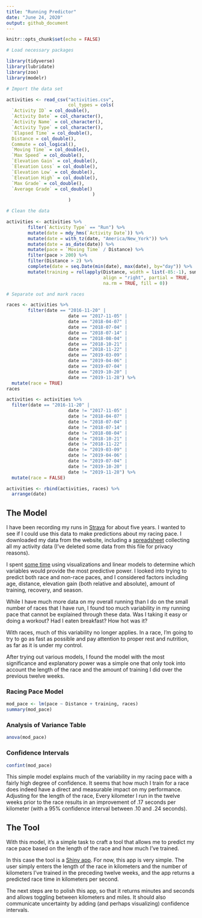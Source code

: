 ```yaml
---
title: "Running Predictor"
date: "June 24, 2020"
output: github_document
---
```


```r
knitr::opts_chunk$set(echo = FALSE)

# Load necessary packages

library(tidyverse)
library(lubridate)
library(zoo)
library(modelr)

# Import the data set

activities <- read_csv("activities.csv",
                       col_types = cols(
  `Activity ID` = col_double(),
  `Activity Date` = col_character(),
  `Activity Name` = col_character(),
  `Activity Type` = col_character(),
  `Elapsed Time` = col_double(),
  Distance = col_double(),
  Commute = col_logical(),
  `Moving Time` = col_double(),
  `Max Speed` = col_double(),
  `Elevation Gain` = col_double(),
  `Elevation Loss` = col_double(),
  `Elevation Low` = col_double(),
  `Elevation High` = col_double(),
  `Max Grade` = col_double(),
  `Average Grade` = col_double()
                                )
                       )

# Clean the data

activities <- activities %>%
        filter(`Activity Type` == "Run") %>%
        mutate(date = mdy_hms(`Activity Date`)) %>%
        mutate(date = with_tz(date, "America/New_York")) %>%
        mutate(date = as_date(date)) %>%
        mutate(pace = `Moving Time` / Distance) %>%
        filter(pace > 200) %>%
        filter(Distance > 2) %>%
        complete(date = seq.Date(min(date), max(date), by="day")) %>%
        mutate(training = rollapply(Distance, width = list(-85:-1), sum, 
                                    align = "right", partial = TRUE, 
                                    na.rm = TRUE, fill = 0))

# Separate out and mark races

races <- activities %>%
        filter(date == "2016-11-20" | 
                       date == "2017-11-05" |
                       date == "2018-04-07" |
                       date == "2018-07-04" |
                       date == "2018-07-14" | 
                       date == "2018-08-04" |
                       date == "2018-10-21" |
                       date == "2018-11-22" |
                       date == "2019-03-09" |
                       date == "2019-04-06" |
                       date == "2019-07-04" |
                       date == "2019-10-20" |
                       date == "2019-11-28") %>%
  mutate(race = TRUE)
races

activities <- activities %>%
  filter(date == "2016-11-20" | 
                       date != "2017-11-05" |
                       date != "2018-04-07" |
                       date != "2018-07-04" |
                       date != "2018-07-14" | 
                       date != "2018-08-04" |
                       date != "2018-10-21" |
                       date != "2018-11-22" |
                       date != "2019-03-09" |
                       date != "2019-04-06" |
                       date != "2019-07-04" |
                       date != "2019-10-20" |
                       date != "2019-11-28") %>%
  mutate(race = FALSE)

activities <- rbind(activities, races) %>%
  arrange(date)
```
## The Model

I have been recording my runs in [Strava](https://www.strava.com/) for about five years. I wanted to see if I could use this data to make predictions about my racing pace. I downloaded my data from the website, including a [spreadsheet](https://github.com/jamesphare/running_predictor/blob/master/activities.csv) collecting all my activity data (I've deleted some data from this file for privacy reasons).  

I spent [some time](https://github.com/jamesphare/running_predictor/blob/master/running_project_notebook.md) using visualizations and linear models to determine which variables would provide the most predictive power. I looked into trying to predict both race and non-race paces, and I considered factors including age, distance, elevation gain (both relative and absolute), amount of training, recovery, and season. 

While I have much more data on my overall running than I do on the small number of races that I have run, I found too much variability in my running pace that cannot be explained through these data. Was I taking it easy or doing a workout? Had I eaten breakfast? How hot was it? 

With races, much of this variability no longer applies. In a race, I'm going to try to go as fast as possible and pay attention to proper rest and nutrition, as far as it is under my control.

After trying out various models, I found the model with the most significance and explanatory power was a simple one that only took into account the length of the race and the amount of training I did over the previous twelve weeks.

### Racing Pace Model

```r

mod_pace <- lm(pace ~ Distance + training, races)
summary(mod_pace)
```

### Analysis of Variance Table

```r
anova(mod_pace)
```

### Confidence Intervals

```r
confint(mod_pace)
```

This simple model explains much of the variability in my racing pace with a fairly high degree of confidence. It seems that how much I train for a race does indeed have a direct and measurable impact on my performance. Adjusting for the length of the race, Every kilometer I run in the twelve weeks prior to the race results in an improvement of .17 seconds per kilometer (with a 95% confidence interval between .10 and .24 seconds).

## The Tool

With this model, it's a simple task to craft a tool that allows me to predict my race pace based on the length of the race and how much I've trained. 

In this case the tool is a [Shiny app](https://github.com/jamesphare/running_predictor/blob/master/running_predictor/app.R). For now, this app is very simple. The user simply enters the length of the race in kilometers and the number of kilometers I've trained in the preceding twelve weeks, and the app returns a predicted race time in kilometers per second.

The next steps are to polish this app, so that it returns minutes and seconds and allows toggling between kilometers and miles. It should also communicate uncertainty by adding (and perhaps visualizing) confidence intervals.
